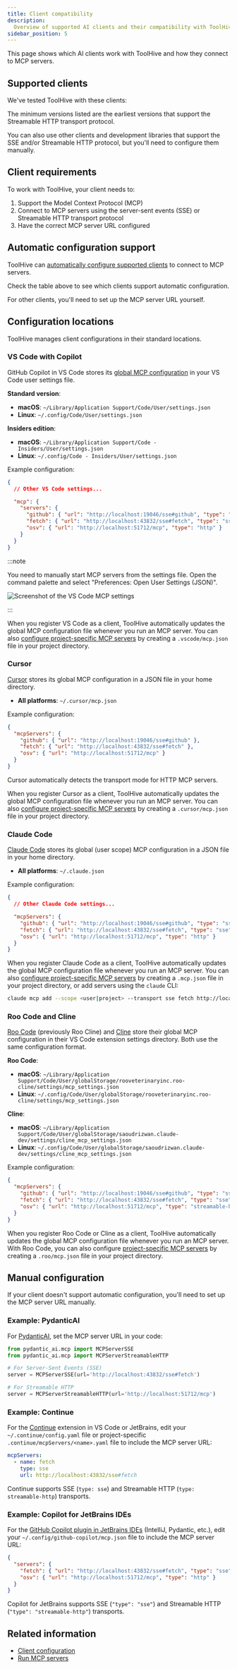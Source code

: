 ```yaml
---
title: Client compatibility
description:
  Overview of supported AI clients and their compatibility with ToolHive.
sidebar_position: 5
---
```



This page shows which AI clients work with ToolHive and how they connect to MCP
servers.

## Supported clients

We've tested ToolHive with these clients:

<ClientTable />

The minimum versions listed are the earliest versions that support the
Streamable HTTP transport protocol.

You can also use other clients and development libraries that support the SSE
and/or Streamable HTTP protocol, but you'll need to configure them manually.

## Client requirements

To work with ToolHive, your client needs to:

1. Support the Model Context Protocol (MCP)
2. Connect to MCP servers using the server-sent events (SSE) or Streamable HTTP
   transport protocol
3. Have the correct MCP server URL configured

## Automatic configuration support

ToolHive can
[automatically configure supported clients](../guides-cli/client-configuration.md)
to connect to MCP servers.

Check the table above to see which clients support automatic configuration.

For other clients, you'll need to set up the MCP server URL yourself.

## Configuration locations

ToolHive manages client configurations in their standard locations.

### VS Code with Copilot

GitHub Copilot in VS Code stores its
[global MCP configuration](https://code.visualstudio.com/docs/copilot/chat/mcp-servers#_add-an-mcp-server-to-your-user-settings)
in your VS Code user settings file.

**Standard version**:

- **macOS**: `~/Library/Application Support/Code/User/settings.json`
- **Linux**: `~/.config/Code/User/settings.json`

**Insiders edition**:

- **macOS**: `~/Library/Application Support/Code - Insiders/User/settings.json`
- **Linux**: `~/.config/Code - Insiders/User/settings.json`

Example configuration:

```json
{
  // Other VS Code settings...

  "mcp": {
    "servers": {
      "github": { "url": "http://localhost:19046/sse#github", "type": "sse" },
      "fetch": { "url": "http://localhost:43832/sse#fetch", "type": "sse" },
      "osv": { "url": "http://localhost:51712/mcp", "type": "http" }
    }
  }
}
```

:::note

You need to manually start MCP servers from the settings file. Open the command
palette and select "Preferences: Open User Settings (JSON)".

<img
  src='/img/toolhive/vscode-mcp-start.webp'
  alt='Screenshot of the VS Code MCP settings'
  className='screenshot'
/>

:::

When you register VS Code as a client, ToolHive automatically updates the global
MCP configuration file whenever you run an MCP server. You can also
[configure project-specific MCP servers](https://code.visualstudio.com/docs/copilot/chat/mcp-servers#_add-an-mcp-server-to-your-workspace)
by creating a `.vscode/mcp.json` file in your project directory.

### Cursor

[Cursor](https://cursor.so/) stores its global MCP configuration in a JSON file
in your home directory.

- **All platforms**: `~/.cursor/mcp.json`

Example configuration:

```json
{
  "mcpServers": {
    "github": { "url": "http://localhost:19046/sse#github" },
    "fetch": { "url": "http://localhost:43832/sse#fetch" },
    "osv": { "url": "http://localhost:51712/mcp" }
  }
}
```

Cursor automatically detects the transport mode for HTTP MCP servers.

When you register Cursor as a client, ToolHive automatically updates the global
MCP configuration file whenever you run an MCP server. You can also
[configure project-specific MCP servers](https://docs.cursor.com/context/model-context-protocol#configuration-locations)
by creating a `.cursor/mcp.json` file in your project directory.

### Claude Code

[Claude Code](https://www.anthropic.com/claude-code) stores its global (user
scope) MCP configuration in a JSON file in your home directory.

- **All platforms**: `~/.claude.json`

Example configuration:

```json
{
  // Other Claude Code settings...

  "mcpServers": {
    "github": { "url": "http://localhost:19046/sse#github", "type": "sse" },
    "fetch": { "url": "http://localhost:43832/sse#fetch", "type": "sse" },
    "osv": { "url": "http://localhost:51712/mcp", "type": "http" }
  }
}
```

When you register Claude Code as a client, ToolHive automatically updates the
global MCP configuration file whenever you run an MCP server. You can also
[configure project-specific MCP servers](https://docs.anthropic.com/en/docs/claude-code/mcp#understanding-mcp-server-scopes)
by creating a `.mcp.json` file in your project directory, or add servers using
the `claude` CLI:

```bash
claude mcp add --scope <user|project> --transport sse fetch http://localhost:43832/sse#fetch
```

### Roo Code and Cline

[Roo Code](https://roocode.com/) (previously Roo Cline) and
[Cline](https://cline.bot/) store their global MCP configuration in their VS
Code extension settings directory. Both use the same configuration format.

**Roo Code**:

- **macOS**:
  `~/Library/Application Support/Code/User/globalStorage/rooveterinaryinc.roo-cline/settings/mcp_settings.json`
- **Linux**:
  `~/.config/Code/User/globalStorage/rooveterinaryinc.roo-cline/settings/mcp_settings.json`

**Cline**:

- **macOS**:
  `~/Library/Application Support/Code/User/globalStorage/saoudrizwan.claude-dev/settings/cline_mcp_settings.json`
- **Linux**:
  `~/.config/Code/User/globalStorage/saoudrizwan.claude-dev/settings/cline_mcp_settings.json`

Example configuration:

```json
{
  "mcpServers": {
    "github": { "url": "http://localhost:19046/sse#github", "type": "sse" },
    "fetch": { "url": "http://localhost:43832/sse#fetch", "type": "sse" },
    "osv": { "url": "http://localhost:51712/mcp", "type": "streamable-http" }
  }
}
```

When you register Roo Code or Cline as a client, ToolHive automatically updates
the global MCP configuration file whenever you run an MCP server. With Roo Code,
you can also configure
[project-specific MCP servers](https://docs.roocode.com/features/mcp/using-mcp-in-roo#editing-mcp-settings-files)
by creating a `.roo/mcp.json` file in your project directory.

## Manual configuration

If your client doesn't support automatic configuration, you'll need to set up
the MCP server URL manually.

### Example: PydanticAI

For [PydanticAI](https://ai.pydantic.dev/), set the MCP server URL in your code:

```python
from pydantic_ai.mcp import MCPServerSSE
from pydantic_ai.mcp import MCPServerStreamableHTTP

# For Server-Sent Events (SSE)
server = MCPServerSSE(url='http://localhost:43832/sse#fetch')

# For Streamable HTTP
server = MCPServerStreamableHTTP(url='http://localhost:51712/mcp')
```

### Example: Continue

For the [Continue](https://continue.dev) extension in VS Code or JetBrains, edit
your `~/.continue/config.yaml` file or project-specific
`.continue/mcpServers/<name>.yaml` file to include the MCP server URL:

```yaml
mcpServers:
  - name: fetch
    type: sse
    url: http://localhost:43832/sse#fetch
```

Continue supports SSE (`type: sse`) and Streamable HTTP
(`type: streamable-http`) transports.

### Example: Copilot for JetBrains IDEs

For the
[GitHub Copilot plugin in JetBrains IDEs](https://plugins.jetbrains.com/plugin/17718-github-copilot)
(IntelliJ, Pydantic, etc.), edit your `~/.config/github-copilot/mcp.json` file
to include the MCP server URL:

```json
{
  "servers": {
    "fetch": { "url": "http://localhost:43832/sse#fetch", "type": "sse" },
    "osv": { "url": "http://localhost:51712/mcp", "type": "http" }
  }
}
```

Copilot for JetBrains supports SSE (`"type": "sse"`) and Streamable HTTP
(`"type": "streamable-http"`) transports.

## Related information

- [Client configuration](../guides-cli/client-configuration.md)
- [Run MCP servers](../guides-cli/run-mcp-servers.mdx)
